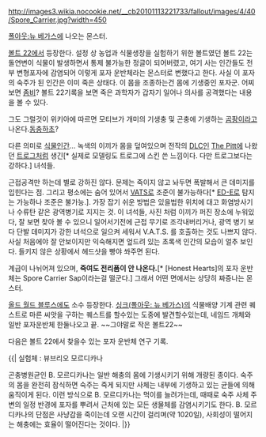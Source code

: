 http://images3.wikia.nocookie.net/__cb20101113221733/fallout/images/4/40/Spore_Carrier.jpg?width=450

[[폴아웃:뉴 베가스]]에 나오는 몬스터.

[[볼트 22]]에서 등장한다. 설정 상 농업과 식물생장을 실험하기 위한 볼트였던 볼트 22는 돌연변이 식물이 발생하면서 통제 불가능한 정글이 되어버렸고, 여기 사는 인간들도 전부 변형포자에 감염되어 이렇게 포자 운반체라는 몬스터로 변했다고 한다. 사실 이 포자의 숙주가 된 인간은 이미 죽은 상태다. 이 몸을 조종하는건 몸에 기생중인 포자군. 어찌보면 [[좀비]]? 볼트 22기록을 보면 죽은 과학자가 갑자기 일어나 의사를 공격했다는 내용을 볼 수 있다.

그도 그럴것이 위키아에 따르면 모티브가 개미의 기생충 및 곤충에 기생하는 [[곰팡이]]라고 나온다.[[동충하초]]?

다른 의미로 [[식물인간]]... 녹색의 이끼가 몸을 덮여있으며 전작의 [[DLC]]인 [[The Pitt]]에 나왔던 [[트로그]]처럼 생긴[* 실제로 모델링도 트로그에 스킨 쓴 느낌이다. 다만 트로그보다는 강하다.] 녀석들.  

근접공격만 하는데 별로 강하진 않다. 문제는 죽이지 않고 놔두면 폭발해서 큰 데미지를 입힌다는 점. 그리고 평소에는 숨어 있어서 [[VATS]]로 조준이 불가능하다[* [[ED-E]]로 탐지는 가능하나 조준은 불가능.]. 가장 잡기 쉬운 방법은 있을법한 위치에 대고 화염방사기나 수류탄 같은 광역병기로 지지는 것. 이 녀석들, 사진 처럼 이끼가 퍼진 장소에 누워있다, 잘 보면 찾아 볼 수 있으니 일어서기전에 근접 무기로 조각내버리거나, 광역 병기 보다 단발 데미지가 강한 녀석으로 일으켜 세워서 V.A.T.S. 를 호출하는 것도 나쁘지 않다.  사실 처음에야 잘 안보이지만 익숙해지면 엎드려 있는 초록색 인간의 모습이 얼추 보인다. 들키지 않은 상황에서 헤드샷을 빵야 쏴주면 된다.

계급이 나뉘어져 있으며, '''죽여도 전리품이 안 나온다.'''[* [Honest Hearts]의 포자 운반체는 Spore Carrier Sap이라는걸 떨군다.] 그래서 어떤 면에서는 상당히 짜증나는 몬스터.

[[올드 월드 블루스]]에도 소수 등장한다. [[싱크(폴아웃: 뉴 베가스)]]의 식물배양 기계 관련 퀘스트로 마른 씨앗을 구하는 퀘스트를 할수있는 도중에 발견할수있는데, 네임드 개체와 일반 포자운반체 한둘나오고 끝. ~~그야말로 작은 볼트22~~

다음은 볼트 22에서 찾을수 있는 포자 운반체 연구 기록.

{{|
실험체 : 뷰브리오 모르디카나

곤충병원균인 B. 모르디카나는 일반 해충의 몸에 기생시키기 위해 개량된 종이다.
숙주의 몸을 완전히 잠식하면 숙주는 죽게 되지만 사체는 내부에 기생하고 있는 균들에 의해 움직이게 된다. 이런 방식으로 B. 모르디카나는 먹이를 늘려가는데, 때때로 숙주 사체 주변의 일정 반경에 포자를 뿌려서 근처에 있는 모든 생물체를 감염시키기도 한다. B. 모르디카나의 단점은 사냥감을 죽이는데 오랜 시간이 걸리며(약 1020일), 사회성이 떨어지는 해충에는 효율이 떨어진다는 것이다.
|}}
